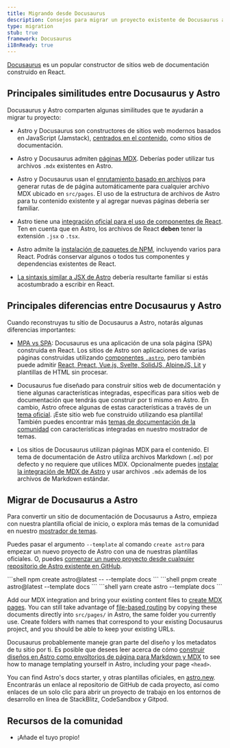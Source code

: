 ```yaml
---
title: Migrando desde Docusaurus
description: Consejos para migrar un proyecto existente de Docusaurus a Astro
type: migration
stub: true
framework: Docusaurus
i18nReady: true
---
```



[Docusaurus](https://Docusaurus.io) es un popular constructor de sitios web de documentación construido en React.

## Principales similitudes entre Docusaurus y Astro

Docusaurus y Astro comparten algunas similitudes que te ayudarán a migrar tu proyecto:

- Astro y Docusaurus son constructores de sitios web modernos basados en JavaScript (Jamstack), [centrados en el contenido](/es/concepts/why-astro/#enfocado-en-el-contenido), como sitios de documentación. 

- Astro y Docusaurus admiten [páginas MDX](/es/guides/markdown-content/). Deberías poder utilizar tus archivos `.mdx` existentes en Astro.

- Astro y Docusaurus usan el [enrutamiento basado en archivos](/es/core-concepts/routing/) para generar rutas de de página automáticamente para cualquier archivo MDX ubicado en `src/pages`. El uso de la estructura de archivos de Astro para tu contenido existente y al agregar nuevas páginas debería ser familiar.

- Astro tiene una [integración oficial para el uso de componentes de React](/es/guides/integrations-guide/react/). Ten en cuenta que en Astro, los archivos de React **deben** tener la extensión `.jsx` o `.tsx`.

- Astro admite la [instalación de paquetes de NPM](/es/guides/imports/#paquetes-npm), incluyendo varios para React. Podrás conservar algunos o todos tus componentes y dependencias existentes de React.

- [La sintaxis similar a JSX de Astro](/es/core-concepts/astro-components/#maquetado-del-componente) debería resultarte familiar si estás acostumbrado a escribir en React.


## Principales diferencias entre Docusaurus y Astro

Cuando reconstruyas tu sitio de Docusaurus a Astro, notarás algunas diferencias importantes:

- [MPA vs SPA](/es/concepts/mpa-vs-spa/): Docusaurus es una aplicación de una sola página (SPA) construida en React. Los sitios de Astro son aplicaciones de varias páginas construidas utilizando [componentes `.astro`](/es/core-concepts/astro-components/), pero también puede admitir [React, Preact, Vue.js, Svelte, SolidJS, AlpineJS, Lit](/es/core-concepts/framework-components/) y plantillas de HTML sin procesar.

- Docusaurus fue diseñado para construir sitios web de documentación y tiene algunas características integradas, específicas para sitios web de documentación que tendrás que construir por ti mismo en Astro. En cambio, Astro ofrece algunas de estas características a través de un [tema oficial](https://github.com/withastro/astro/tree/latest/examples/docs). ¡Este sitio web fue construido utilizando esa plantilla! También puedes encontrar más [temas de documentación de la comunidad](https://astro.build/themes?search=&categories%5B%5D=docs) con características integradas en nuestro mostrador de temas.

- Los sitios de Docusaurus utilizan páginas MDX para el contenido. El tema de documentación de Astro utiliza archivos Markdown (`.md`) por defecto y no requiere que utilices MDX. Opcionalmente puedes [instalar la integración de MDX de Astro](/es/guides/integrations-guide/mdx/) y usar archivos `.mdx` además de los archivos de Markdown estándar.


## Migrar de Docusaurus a Astro

Para convertir un sitio de documentación de Docusaurus a Astro, empieza con nuestra plantilla oficial de inicio, o explora más temas de la comunidad en nuestro [mostrador de temas](https://astro.build/themes?search=&categories%5B%5D=docs). 

Puedes pasar el argumento `--template` al comando `create astro`  para empezar un nuevo proyecto de Astro con una de nuestras plantillas oficiales. O, puedes [comenzar un nuevo proyecto desde cualquier repositorio de Astro existente en GitHub](/es/install/auto/#plantillas-de-inicio).

  <PackageManagerTabs>
    <Fragment slot="npm">
    ```shell
    npm create astro@latest -- --template docs
    ```
    </Fragment>
    <Fragment slot="pnpm">
    ```shell
    pnpm create astro@latest --template docs
    ```
    </Fragment>
    <Fragment slot="yarn">
    ```shell
    yarn create astro --template docs
    ```
    </Fragment>
  </PackageManagerTabs>


Add our MDX integration and bring your existing content files to [create MDX pages](/es/guides/markdown-content/). You can still take advantage of [file-based routing](/es/core-concepts/routing/) by copying these documents directly into `src/pages/` in Astro, the same folder you currently use. Create folders with names that correspond to your existing Docusaurus project, and you should be able to keep your existing URLs. 

Docusaurus probablemente maneje gran parte del diseño y los metadatos de tu sitio por ti. Es posible que desees leer acerca de cómo [construir diseños en Astro como envoltorios de página para Markdown y MDX](/es/core-concepts/layouts/#plantillas-de-markdownmdx) to see how to manage templating yourself in Astro, including your page `<head>`.

You can find Astro's docs starter, y otras plantillas oficiales, en [astro.new](https://astro.new). Encontrarás un enlace al repositorio de GitHub de cada proyecto, así como enlaces de un solo clic para abrir un proyecto de trabajo en los entornos de desarrollo en línea de StackBlitz, CodeSandbox y Gitpod.

## Recursos de la comunidad

- ¡Añade el tuyo propio!
